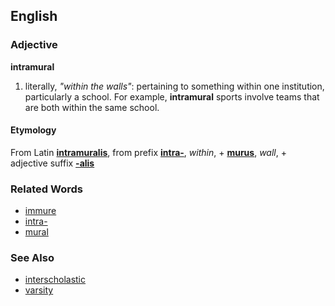 ==English==
===Adjective===
'''intramural'''

# literally, ''"within the walls"'': pertaining to something within one institution, particularly a school.  For example, '''intramural''' sports involve teams that are both within the same school.

====Etymology====
From Latin '''[[intramuralis]]''', from prefix '''[[intra-]]''', ''within'', + '''[[murus]]''', ''wall'', + adjective suffix '''[[-alis]]'''

===Related Words===
*[[immure]]
*[[intra-]]
*[[mural]]

===See Also===
*[[interscholastic]]
*[[varsity]]